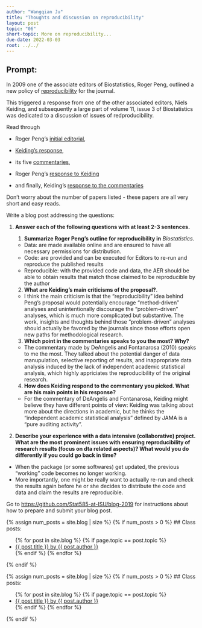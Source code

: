 ```yaml
---
author: "Wangqian Ju"
title: "Thoughts and discussion on reproducibility"
layout: post
topic: "06"
short-topic: More on reproducibility...
due-date: 2022-03-03
root: ../../
---
```


## Prompt:

In 2009 one of the associate editors of Biostatistics, Roger Peng, outlined a new policy of [reproducibility](https://doi.org/10.1093/biostatistics/kxp014) for the journal. 

This triggered a response from one of the other associated editors, Niels Keiding, and subsequently a large part of volume 11, issue 3 of Biostatistics was dedicated to a discussion of issues of redproducibility. 


Read through 

- Roger Peng's [initial editorial](https://doi.org/10.1093/biostatistics/kxp014), 

- [Keiding's response](https://doi.org/10.1093/biostatistics/kxq033),

- its five [commentaries](https://academic.oup.com/biostatistics/issue/11/3),  

- Roger Peng's [response to Keiding](https://doi.org/10.1093/biostatistics/kxq032)

- and finally, Keiding's [response to the commentaries](https://doi.org/10.1093/biostatistics/kxq034)

Don't worry about the number of papers listed - these papers are all very short and easy reads. 


Write a blog post addressing the questions: 

1. **Answer each of the following questions with at least 2-3 sentences.**

    1. **Summarize Roger Peng's outline for reproducibility in** *Biostatistics*. 
    
    -   Data: are made available online and are ensured to have all necessary permissions for distribution.
    -   Code: are provided and can be executed for Editors to re-run and reproduce the published results
    -   Reproducible: with the provided code and data, the AER should be able to obtain results that match those claimed to be reproducible by the author
    
    2. **What are Keiding's main criticisms of the proposal?**. 
    
    -   I think the main criticism is that the "reproducibility" idea behind Peng's proposal would potentially encourage "method-driven" analyses and unintentionally discourage the "problem-driven" analyses, which is much more complicated but substantive. The work, insights and thoughts behind those "problem-driven" analyses should actually be favored by the journals since those efforts open new paths for methodological research.
    
    3. **Which point in the commentaries speaks to you the most? Why?**
    
    -   The commentary made by DeAngelis and Fontanarosa (2010) speaks to me the most. They talked about the potential danger of data manupulation, selective reporting of results, and inappropriate data analysis induced by the lack of independent academic statistical analysis, which highly appriciates the reproducibility of the original research.
    
    4. **How does Keiding respond to the commentary you picked. What are his main points in his response?**
    
    -   For the commentary of DeAngelis and Fontanarosa, Keiding might believe they have different points of view: Keiding was talking about more about the directions in academic, but he thinks the "independent academic statistical analysis" defined by JAMA is a "pure auditing activity".
    
2. **Describe your experience with a data intensive (collaborative) project. What are the most prominent issues with ensuring reproducibility of research results (focus on dta related aspects)? What would you do differently if you could go back in time?**

-   When the package (or some softwares) get updated, the previous "working" code becomes no longer working. 
-   More importantly, one might be really want to actually re-run and check the results again before he or she decides to distribute the code and data and claim the results are reproducible.  


Go to [https://github.com/Stat585-at-ISU/blog-2019](https://github.com/Stat585-at-ISU/blog-2019) for instructions about how to prepare and submit your blog post.


{% assign num_posts = site.blog | size %}
{% if num_posts > 0 %}
## Class posts:

<ul>
{% for post in site.blog %}
  {% if page.topic == post.topic %}
  <li><a href="{{ post.url }}">{{ post.title }} by {{ post.author }}</a></li>
  {% endif %}
{% endfor %}
</ul>
{% endif %}



{% assign num_posts = site.blog | size %}
{% if num_posts > 0 %}
## Class posts:

<ul>
{% for post in site.blog %}
  {% if page.topic == post.topic %}
  <li><a href="{{ post.url }}">{{ post.title }} by {{ post.author }}</a></li>
  {% endif %}
{% endfor %}
</ul>
{% endif %}
